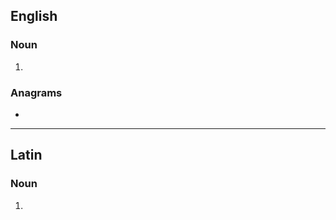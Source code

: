 {{also|médicos}}
==English==

===Noun===
{{head|en|noun form}}

# {{plural of|en|medico}}

===Anagrams===
* {{anagrams|en|a=cdeimos|mesodic|miscode}}

----

==Latin==

===Noun===
{{la-noun-form|medicōs|g=m}}

# {{inflection of|la|medicus||acc|p}}